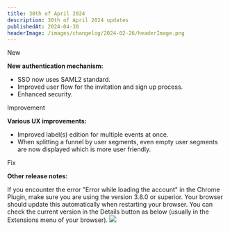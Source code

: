 ```yaml
---
title: 30th of April 2024
description: 30th of April 2024 updates
publishedAt: 2024-04-30
headerImage: /images/changelog/2024-02-26/headerImage.png
---
```


<Badge variant="noLink" className="m-0">
  <span>New</span>
</Badge>

**New authentication mechanism:**
- SSO now uses SAML2 standard.
- Improved user flow for the invitation and sign up process.
- Enhanced security.


<Badge variant="noLink" className="m-0">
  <span>Improvement</span>
</Badge>

**Various UX improvements:**
- Improved label(s) edition for multiple events at once.
- When splitting a funnel by user segments, even empty user segments are now displayed which is more user friendly.


<Badge variant="noLink" className="m-0">
  <span>Fix</span>
</Badge>

**Other release notes:**

If you encounter the error "Error while loading the account" in the Chrome Plugin, make sure you are using the version 3.8.0 or superior. Your browser should update this automatically when restarting your browser. You can check the current version in the Details button as below (usually in the Extensions menu of your browser).
![](/images/changelog/2024-04-30/1.png)

